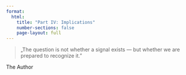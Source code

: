 ```yaml
---
format:
  html:
    title: "Part IV: Implications"
    number-sections: false
    page-layout: full
---
```


<div class="quote-page">

<blockquote class="quote">
„The question is not whether a signal exists — but whether we are prepared to recognize it.”
</blockquote>
<footer class="blockquote-footer">The Author</footer>


</div>